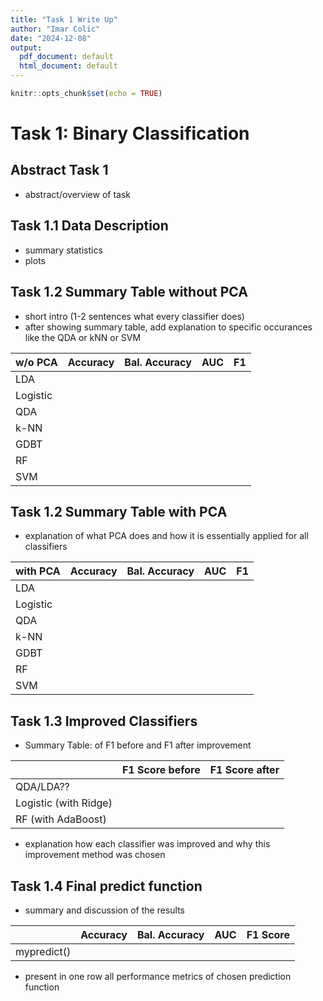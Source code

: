 ```yaml
---
title: "Task 1 Write Up"
author: "Imar Colic"
date: "2024-12-08"
output:
  pdf_document: default
  html_document: default
---
```


```r
knitr::opts_chunk$set(echo = TRUE)
```

# Task 1: Binary Classification

## Abstract Task 1

-   abstract/overview of task

## Task 1.1 Data Description

-   summary statistics
-   plots

## Task 1.2 Summary Table without PCA

-   short intro (1-2 sentences what every classifier does)
-   after showing summary table, add explanation to specific occurances like the QDA or kNN or SVM

| w/o PCA  | Accuracy | Bal. Accuracy | AUC | F1  |
|----------|----------|---------------|-----|-----|
| LDA      |          |               |     |     |
| Logistic |          |               |     |     |
| QDA      |          |               |     |     |
| k-NN     |          |               |     |     |
| GDBT     |          |               |     |     |
| RF       |          |               |     |     |
| SVM      |          |               |     |     |

## Task 1.2 Summary Table with PCA

-   explanation of what PCA does and how it is essentially applied for all classifiers

| with PCA | Accuracy | Bal. Accuracy | AUC | F1  |
|----------|----------|---------------|-----|-----|
| LDA      |          |               |     |     |
| Logistic |          |               |     |     |
| QDA      |          |               |     |     |
| k-NN     |          |               |     |     |
| GDBT     |          |               |     |     |
| RF       |          |               |     |     |
| SVM      |          |               |     |     |

## Task 1.3 Improved Classifiers

-   Summary Table: of F1 before and F1 after improvement

|                       | F1 Score before | F1 Score after |
|-----------------------|-----------------|----------------|
| QDA/LDA??             |                 |                |
| Logistic (with Ridge) |                 |                |
| RF (with AdaBoost)    |                 |                |

-   explanation how each classifier was improved and why this improvement method was chosen

## Task 1.4 Final predict function

-   summary and discussion of the results

|             | Accuracy | Bal. Accuracy | AUC | F1 Score |
|-------------|----------|---------------|-----|----------|
| mypredict() |          |               |     |          |

-   present in one row all performance metrics of chosen prediction function
